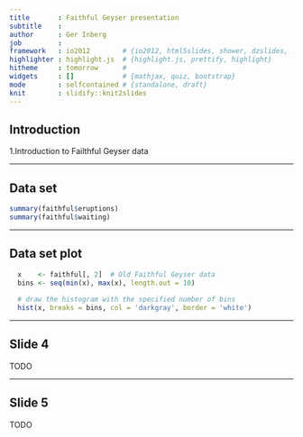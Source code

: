 ```yaml
---
title       : Faithful Geyser presentation
subtitle    : 
author      : Ger Inberg
job         : 
framework   : io2012        # {io2012, html5slides, shower, dzslides, ...}
highlighter : highlight.js  # {highlight.js, prettify, highlight}
hitheme     : tomorrow      # 
widgets     : []            # {mathjax, quiz, bootstrap}
mode        : selfcontained # {standalone, draft}
knit        : slidify::knit2slides
---
```


## Introduction

1.Introduction to Failthful Geyser data

---

## Data set

```r
summary(faithful$eruptions)
summary(faithful$waiting)
```

---

## Data set plot

```r
  x    <- faithful[, 2]  # Old Faithful Geyser data
  bins <- seq(min(x), max(x), length.out = 10)
  
  # draw the histogram with the specified number of bins
  hist(x, breaks = bins, col = 'darkgray', border = 'white')
```

---

## Slide 4

TODO

---

## Slide 5

TODO

